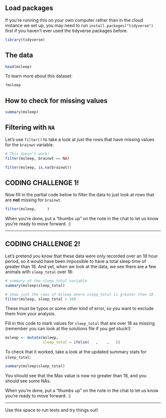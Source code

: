 ## Load packages

If you're running this on your own computer rather than in the cloud instance we set up, you may need to run `install.packages("tidyverse")` first if you haven't ever used the tidyverse packages before.

```r
library(tidyverse)
```


## The data

```r
head(msleep)
```

To learn more about this dataset:

```r
?msleep
```

## How to check for missing values

```r
summary(msleep)
```

## Filtering with `NA`

Let's use `filter()` to take a look at just the rows that have missing values for the `brainwt` variable.

```r
# This doesn't work!
filter(msleep, brainwt == NA)
```


```r
filter(msleep, is.na(brainwt))
```




## CODING CHALLENGE 1!

Now fill in the partial code below to filter the data to just look at rows that are **not** missing for `brainwt`. 

```r
filter(msleep,     )
```

When you're done, put a "thumbs up" on the note in the chat to let us know you're ready to move forward. :)

----------------------------------------------------------







## CODING CHALLENGE 2!

Let's pretend you know that these data were only recorded over an 18 hour period, so it would have been impossible to have a total sleep time of greater than 18. And yet, when we look at the data, we see there are a few animals with `sleep_total` over 18:

```r
# summary of the sleep_total variable
summary(msleep$sleep_total)
```

```r
# show just the rows of msleep where sleep_total is greater than 18
filter(msleep, sleep_total > 18)
```

These must be typos or some other kind of error, so you want to exclude them from your analysis.

Fill in this code to mark values for `sleep_total` that are over 18 as missing (remember you can look at the solutions file if you get stuck!):

```r
msleep <- mutate(msleep, 
                 sleep_total = ifelse(   ,    ,   ))
```

To check that it worked, take a look at the updated summary stats for `sleep_total`:

```r
summary(msleep$sleep_total)
```

You should see that the Max value is now no greater than 18, and you should see some NAs.


When you're done, put a "thumbs up" on the note in the chat to let us know you're ready to move forward. :)

----------------------------------------------------------




Use this space to run tests and try things out!

```r

```


